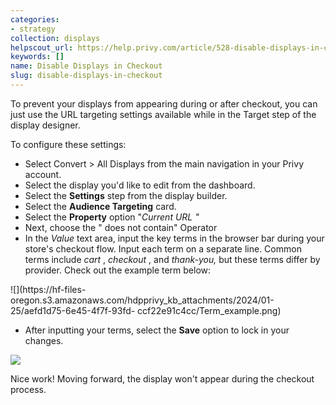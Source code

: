 ```yaml
---
categories:
- strategy
collection: displays
helpscout_url: https://help.privy.com/article/528-disable-displays-in-checkout
keywords: []
name: Disable Displays in Checkout
slug: disable-displays-in-checkout
---
```

To prevent your displays from appearing during or after checkout, you can just
use the URL targeting settings available while in the Target step of the
display designer.

To configure these settings:

  * Select Convert > All Displays from the main navigation in your Privy account. 
  * Select the display you'd like to edit from the dashboard. 
  * Select the **Settings** step from the display builder.
  * Select the **Audience Targeting** card. 
  * Select the **Property** option "_Current URL "_
  * Next, choose the " does not contain" Operator
  * In the _Value_ text area, input the key terms in the browser bar during your store's checkout flow. Input each term on a separate line. Common terms include _cart_ , _checkout_ , and _thank-you,_ but these terms differ by provider. Check out the example term below: 

![](https://hf-files-
oregon.s3.amazonaws.com/hdpprivy_kb_attachments/2024/01-25/aefd1d75-6e45-4f7f-93fd-
ccf22e91c4cc/Term_example.png)

  * After inputting your terms, select the **Save** option to lock in your changes. 

![](https://s3.amazonaws.com/helpscout.net/docs/assets/6606da67f4bb664508693b91/images/668437fc5173914f806c2809/file-f2DmixAvuR.gif)

Nice work! Moving forward, the display won't appear during the checkout
process.

